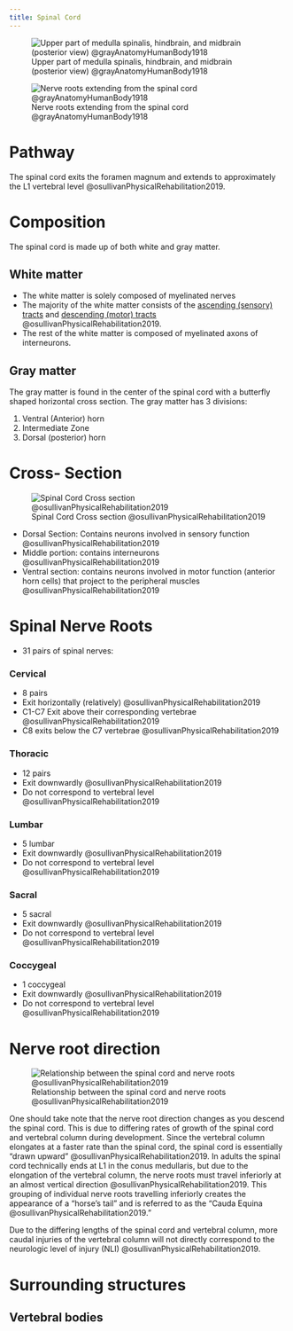 ```yaml
---
title: Spinal Cord
---
```



![Upper part of medulla spinalis, hindbrain, and midbrain (posterior view) @grayAnatomyHumanBody1918](/The Archive/Images/Gray anatomy 1918 images/Neurology/image792 Upper part of medulla spinalis and hind- and mid-brains posterior aspect exposed in situ.gif)

![Nerve roots extending from the spinal cord @grayAnatomyHumanBody1918](/The Archive/Images/Gray anatomy 1918 images/Neurology/image796 A portion of the spinal cord, showing its right lateral surface. The dura is opened and arranged to show the nerve roots.gif)

# Pathway

The spinal cord exits the foramen magnum and extends to approximately the L1 vertebral level @osullivanPhysicalRehabilitation2019.

# Composition

The spinal cord is made up of both white and gray matter.

## White matter

- The white matter is solely composed of myelinated nerves
- The majority of the white matter consists of the [ascending (sensory) tracts]({{< var ref-ascending-tracts.path >}}) and [descending (motor) tracts]({{< var ref-descending-tracts.path >}}) @osullivanPhysicalRehabilitation2019.
- The rest of the white matter is composed of myelinated axons of interneurons.

## Gray matter

The gray matter is found in the center of the spinal cord with a butterfly shaped horizontal cross section.
The gray matter has 3 divisions:

1. Ventral (Anterior) horn 
1. Intermediate Zone 
1. Dorsal (posterior) horn 

# Cross- Section

![Spinal Cord Cross section @osullivanPhysicalRehabilitation2019](/The Archive/Neuroscience/Neuroanatomy/Spinal Cord/images/osullivan fig20.1 spinal cord cross section.png)


- Dorsal Section: Contains neurons involved in sensory function @osullivanPhysicalRehabilitation2019
- Middle portion: contains interneurons @osullivanPhysicalRehabilitation2019
- Ventral section: contains neurons involved in motor function (anterior horn cells) that project to the peripheral muscles @osullivanPhysicalRehabilitation2019

# Spinal Nerve Roots

- 31 pairs of spinal nerves: 

:::{layout-ncol="3"}

### Cervical    

- 8 pairs
- Exit horizontally (relatively) @osullivanPhysicalRehabilitation2019
- C1-C7 Exit above their corresponding vertebrae @osullivanPhysicalRehabilitation2019
- C8 exits below the C7 vertebrae @osullivanPhysicalRehabilitation2019

### Thoracic

- 12 pairs
- Exit downwardly @osullivanPhysicalRehabilitation2019
- Do not correspond to vertebral level @osullivanPhysicalRehabilitation2019

### Lumbar

- 5 lumbar
- Exit downwardly @osullivanPhysicalRehabilitation2019
- Do not correspond to vertebral level @osullivanPhysicalRehabilitation2019

### Sacral

- 5 sacral
- Exit downwardly @osullivanPhysicalRehabilitation2019
- Do not correspond to vertebral level @osullivanPhysicalRehabilitation2019

### Coccygeal

- 1 coccygeal
- Exit downwardly @osullivanPhysicalRehabilitation2019
- Do not correspond to vertebral level @osullivanPhysicalRehabilitation2019
:::

# Nerve root direction

![Relationship between the spinal cord and nerve roots @osullivanPhysicalRehabilitation2019](/The Archive/Neuroscience/Neuroanatomy/Spinal Cord/images/osullivan fig20.2 spinal cord and nerve roots.png)

One should take note that the nerve root direction changes as you descend the spinal cord.
This is due to differing rates of growth of the spinal cord and vertebral column during development.
Since the vertebral column elongates at a faster rate than the spinal cord, the spinal cord is essentially "drawn upward" @osullivanPhysicalRehabilitation2019.
In adults the spinal cord technically ends at L1 in the conus medullaris, but due to the elongation of the vertebral column, the nerve roots must travel inferiorly at an almost vertical direction @osullivanPhysicalRehabilitation2019.
This grouping of individual nerve roots travelling inferiorly creates the appearance of a "horse's tail" and is referred to as the "Cauda Equina @osullivanPhysicalRehabilitation2019."

::: {.callout-tip title="Clinical Significance"}
Due to the differing lengths of the spinal cord and vertebral column, more caudal injuries of the vertebral column will not directly correspond to the neurologic level of injury (NLI) @osullivanPhysicalRehabilitation2019.
:::



# Surrounding structures



## Vertebral bodies